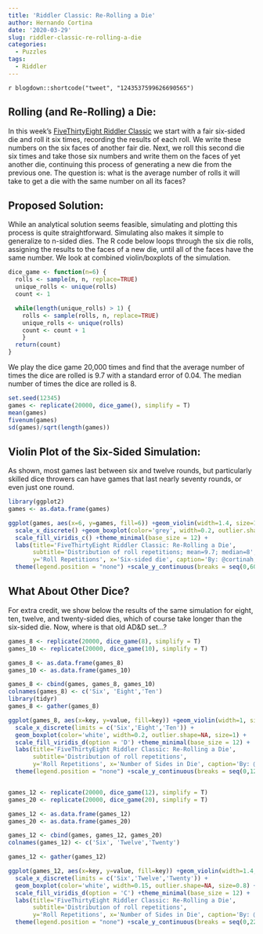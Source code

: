 ```yaml
---
title: 'Riddler Classic: Re-Rolling a Die'
author: Hernando Cortina
date: '2020-03-29'
slug: riddler-classic-re-rolling-a-die
categories:
  - Puzzles
tags:
  - Riddler
---
```


`r blogdown::shortcode("tweet", "1243537599626690565")`


## Rolling (and Re-Rolling) a Die:
In this week's [FiveThirtyEight Riddler Classic](https://fivethirtyeight.com/features/can-you-get-the-gloves-out-of-the-box/) we start with a fair six-sided die and roll it six times, recording the results of each roll. We write these numbers on the six faces of another fair die. Next, we roll this second die six times and take those six numbers and write them on the faces of yet another die, continuing this process of generating a new die from the previous one. The question is: what is the average number of rolls it will take to get a die with the same number on all its faces?

## Proposed Solution:
While an analytical solution seems feasible, simulating and plotting this process is quite straightforward. Simulating also makes it simple to generalize to n-sided dies.  The R code below loops through the six die rolls, assigning the results to the faces of a new die, until all of the faces have the same number. We look at combined violin/boxplots of the simulation.

```r
dice_game <- function(n=6) {
  rolls <- sample(n, n, replace=TRUE)
  unique_rolls <- unique(rolls)
  count <- 1

  while(length(unique_rolls) > 1) {
    rolls <- sample(rolls, n, replace=TRUE)
    unique_rolls <- unique(rolls)
    count <- count + 1
    }  
  return(count)
}
```


We play the dice game 20,000 times and find that the average number of times the dice are rolled is 9.7 with a standard error of 0.04.  The median number of times the dice are rolled is 8.  

```r
set.seed(12345)
games <- replicate(20000, dice_game(), simplify = T)
mean(games)
fivenum(games)
sd(games)/sqrt(length(games))
```


## Violin Plot of the Six-Sided Simulation:
As shown, most games last between six and twelve rounds, but particularly skilled dice throwers can have games that last nearly seventy rounds, or even just one round.

```r
library(ggplot2)
games <- as.data.frame(games)

ggplot(games, aes(x=6, y=games, fill=6)) +geom_violin(width=1.4, size=1, color='grey') +
  scale_x_discrete() +geom_boxplot(color='grey', width=0.2, outlier.shape=NA, size=1) +
  scale_fill_viridis_c() +theme_minimal(base_size = 12) +
  labs(title='FiveThirtyEight Riddler Classic: Re-Rolling a Die',
       subtitle='Distribution of roll repetitions; mean=9.7; median=8',
       y='Roll Repetitions', x='Six-sided die', caption='By: @cortinah, 2020-03-29') +
  theme(legend.position = "none") +scale_y_continuous(breaks = seq(0,60,10))
```

## What About Other Dice?
For extra credit, we show below the results of the same simulation for eight, ten, twelve, and twenty-sided dies, which of course take longer than the six-sided die.  Now, where is that old AD&D set...?

```r
games_8 <- replicate(20000, dice_game(8), simplify = T)
games_10 <- replicate(20000, dice_game(10), simplify = T)

games_8 <- as.data.frame(games_8)
games_10 <- as.data.frame(games_10)

games_8 <- cbind(games, games_8, games_10)
colnames(games_8) <- c('Six', 'Eight','Ten')
library(tidyr)
games_8 <- gather(games_8)

ggplot(games_8, aes(x=key, y=value, fill=key)) +geom_violin(width=1, size=1, color='grey') +
  scale_x_discrete(limits = c('Six','Eight','Ten')) +
  geom_boxplot(color='white', width=0.2, outlier.shape=NA, size=1) +
  scale_fill_viridis_d(option = 'D') +theme_minimal(base_size = 12) +
  labs(title='FiveThirtyEight Riddler Classic: Re-Rolling a Die',
       subtitle='Distribution of roll repetitions',
       y='Roll Repetitions', x='Number of Sides in Die', caption='By: @cortinah, 2020-03-29') +
  theme(legend.position = "none") +scale_y_continuous(breaks = seq(0,125,25))


games_12 <- replicate(20000, dice_game(12), simplify = T)
games_20 <- replicate(20000, dice_game(20), simplify = T)

games_12 <- as.data.frame(games_12)
games_20 <- as.data.frame(games_20)

games_12 <- cbind(games, games_12, games_20)
colnames(games_12) <- c('Six', 'Twelve','Twenty')

games_12 <- gather(games_12)

ggplot(games_12, aes(x=key, y=value, fill=key)) +geom_violin(width=1.4, size=1, color='grey') +
  scale_x_discrete(limits = c('Six','Twelve','Twenty')) +
  geom_boxplot(color='white', width=0.15, outlier.shape=NA, size=0.8) +
  scale_fill_viridis_d(option = 'C') +theme_minimal(base_size = 12) +
  labs(title='FiveThirtyEight Riddler Classic: Re-Rolling a Die',
       subtitle='Distribution of roll repetitions',
       y='Roll Repetitions', x='Number of Sides in Die', caption='By: @cortinah, 2020-03-29') +
  theme(legend.position = "none") +scale_y_continuous(breaks = seq(0,225,25))
```